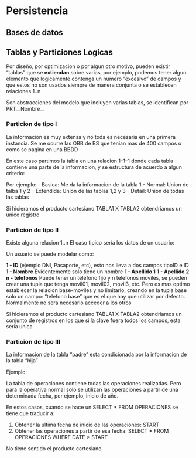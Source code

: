 # Persistencia


## Bases de datos


## Tablas y Particiones Logicas

Por diseño, por optimizacion o por algun otro motivo, pueden existir "tablas" que se __extiendan__ sobre varias, por ejemplo, podemos tener algun elemento que logicamente contenga un numero "excesivo" de campos y que estos no son usados siempre de manera conjunta o se establecen relaciones 1..n

Son abstracciones del modelo que incluyen varias tablas, se identifican por PRT__Nombre__

### Particion de tipo I

La informacion es muy extensa y no toda es necesaria en una primera instancia.
Se me ocurre las OBB de BS que tenian mas de 400 campos o como se pagina en una BBDD

En este caso partimos la tabla en una relacion 1--1--1 donde cada tabla contiene una parte de la informacion, y se estructura de acuerdo a algun criterio:

Por ejemplo:
 - Basica: Me da la informacion de la tabla 1
 - Normal: Union de talba 1 y 2
 - Extendida: Union de las tablas 1,2 y 3
 - Detail: Union de todas las tablas
 
Si hicieramos el producto cartesiano TABLA1 X TABLA2 obtendriamos un unico registro


### Particion de tipo II

Existe alguna relacion 1..n
El caso tipico sería los datos de un usuario:

Un usuario se puede modelar como:

**1 - ID** (ejemplo DNI, Pasaporte, etc), esto nos lleva a dos campos tipoID e ID
**1 - Nombre** Evidentemente solo tiene un nombre
**1 - Apellido 1**
**1 - Apellido 2**
**n - telefonos** Puede tener un telefono fijo y n telefonos moviles, se pueden crear una tupla que tenga movil01, movil02, movil3, etc. Pero es mas optimo establecer la relacion base-moviles y no limitarlo, creando en la tupla base solo un campo: "telefono base" que es el que hay que utilizar por defecto. Normalmente no sera necesario acceder a los otros

Si hicieramos el producto cartesiano TABLA1 X TABLA2 obtendriamos un conjunto de registros en los que si la clave fuera todos los campos, esta seria unica

### Particion de tipo III

La informacion de la tabla "padre" esta condicionada por la informacion de la tabla "hija"

Ejemplo:

La tabla de operaciones contiene todas las operaciones realizadas.
Pero para la operativa normal solo se utilizan las operaciones a partir de una determinada fecha, por ejemplo, inicio de año.

En estos casos, cuando se hace un SELECT * FROM OPERACIONES  se tiene que traducir a:

1. Obtener la ultima fecha de inicio de las operaciones: START
2. Obtener las operaciones a partir de esa fecha:  SELECT * FROM OPERACIONES WHERE DATE > START

No tiene sentido el producto cartesiano